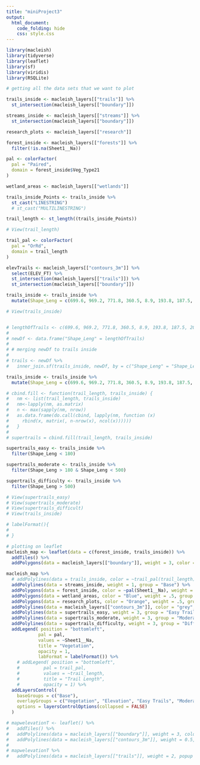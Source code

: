 ```yaml
---
title: "miniProject3"
output:
  html_document:
    code_folding: hide
    css: style.css
---
```


```r
library(macleish)
library(tidyverse)
library(leaflet)
library(sf)
library(viridis)
library(RSQLite)
```

```r
# getting all the data sets that we want to plot

trails_inside <- macleish_layers[["trails"]] %>%
  st_intersection(macleish_layers[["boundary"]])

streams_inside <- macleish_layers[["streams"]] %>%
  st_intersection(macleish_layers[["boundary"]])

research_plots <- macleish_layers[["research"]]

forest_inside <- macleish_layers[["forests"]] %>%
  filter(!is.na(Sheet1__Na))

pal <- colorFactor(
  pal = "Paired",
  domain = forest_inside$Veg_Type21
)

wetland_areas <- macleish_layers[["wetlands"]] 

trails_inside_Points <- trails_inside %>%
  st_cast("LINESTRING")
  # st_cast("MULTILINESTRING")

trail_length <- st_length((trails_inside_Points))

# View(trail_length)

trail_pal <- colorFactor(
  pal = "OrRd",
  domain = trail_length
)

elevTrails <- macleish_layers[["contours_3m"]] %>%
  select(ELEV_FT) %>%
  st_intersection(macleish_layers[["trails"]]) %>%
  st_intersection(macleish_layers[["boundary"]])
```

```r

trails_inside <- trails_inside %>%
  mutate(Shape_Leng = c(699.6, 969.2, 771.8, 360.5, 8.9, 193.8, 187.5, 200.4, 1108.5, 66.9, 71.9, 59, 1033.8, 498, 173.4))

# View(trails_inside)


# lengthOfTrails <- c(699.6, 969.2, 771.8, 360.5, 8.9, 193.8, 187.5, 200.4, 1108.5, 66.9, 71.9, 59, 1033.8, 498, 173.4)
# 
# newDf <- data.frame("Shape_Leng" = lengthOfTrails)
# 
# # merging newDf to trails inside
# 
# trails <- newDf %>%
#   inner_join.sf(trails_inside, newDf, by = c("Shape_Leng" = "Shape_Leng"))


```



```r

trails_inside <- trails_inside %>%
  mutate(Shape_Leng = c(699.6, 969.2, 771.8, 360.5, 8.9, 193.8, 187.5, 200.4, 1108.5, 66.9, 71.9, 59, 1033.8, 498, 173.4))

# cbind.fill <- function(trail_length, trails_inside) { 
#   nm <- list(trail_length, trails_inside) 
#   nm<-lapply(nm, as.matrix) 
#   n <- max(sapply(nm, nrow)) 
#   as.data.frame(do.call(cbind, lapply(nm, function (x) 
#     rbind(x, matrix(, n-nrow(x), ncol(x)))))) 
#   } 
# 
# supertrails = cbind.fill(trail_length, trails_inside)

supertrails_easy <- trails_inside %>% 
  filter(Shape_Leng < 180)

supertrails_moderate <- trails_inside %>% 
  filter(Shape_Leng > 180 & Shape_Leng < 500)

supertrails_difficulty <- trails_inside %>% 
  filter(Shape_Leng > 500)

# View(supertrails_easy)
# View(supertrails_moderate)
# View(supertrails_difficult)
# View(trails_inside)
```


```r
# labelFormat(){
#   
# }
```




```r
# plotting on leaflet
macleish_map <- leaflet(data = c(forest_inside, trails_inside)) %>%
  addTiles() %>%
  addPolygons(data = macleish_layers[["boundary"]], weight = 3, color = "#F0EDED", group = "Base") 

macleish_map %>%
  # addPolylines(data = trails_inside, color = ~trail_pal(trail_length), weight = 3, group = "All Trails") %>%
  addPolylines(data = streams_inside, weight = 1, group = "Base") %>%
  addPolygons(data = forest_inside, color = ~pal(Sheet1__Na), weight = .5, group = "Vegetation") %>%
  addPolygons(data = wetland_areas, color = "Blue", weight = .5, group = "Base") %>%
  addPolygons(data = research_plots, color = "Orange", weight = .5, group = "Base") %>%
  addPolylines(data = macleish_layers[["contours_3m"]], color = "grey", weight = 0.5, group = "Elevation") %>%
  addPolylines(data = supertrails_easy, weight = 3, group = "Easy Trails", color = "Green") %>%
  addPolylines(data = supertrails_moderate, weight = 3, group = "Moderate Trails", color = "Yellow") %>%
  addPolylines(data = supertrails_difficulty, weight = 3, group = "Difficult Trails", color = "Red") %>%
  addLegend( position = "bottomleft",
            pal = pal,
            values = ~Sheet1__Na,
            title = "Vegetation",
            opacity = 1,
            labFormat = labelFormat()) %>%
    # addLegend( position = "bottomleft",
    #         pal = trail_pal,
    #         values = ~trail_length,
    #         title = "Trail Length",
    #         opacity = 1) %>%
  addLayersControl(
    baseGroups = c("Base"),
    overlayGroups = c("Vegetation", "Elevation", "Easy Trails", "Moderate Trails", "Difficult Trails"),
    options = layersControlOptions(collapsed = FALSE)
  )

```

```r
# mapwelevationT <- leaflet() %>%
#   addTiles() %>%
#   addPolylines(data = macleish_layers[["boundary"]], weight = 3, color = "red") %>%
#   addPolylines(data = macleish_layers[["contours_3m"]], weight = 0.5, group = "Elevation")
# 
# mapwelevationT %>%
#   addPolylines(data = macleish_layers[["trails"]], weight = 2, popup = ~name, color = "brown")
```






